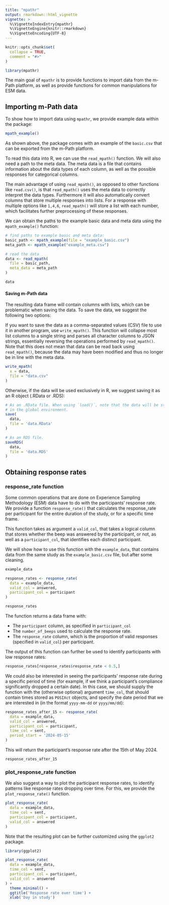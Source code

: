 ```yaml
---
title: "mpathr"
output: rmarkdown::html_vignette
vignette: >
  %\VignetteIndexEntry{mpathr}
  %\VignetteEngine{knitr::rmarkdown}
  %\VignetteEncoding{UTF-8}
---
```


  
```r
knitr::opts_chunk$set(
  collapse = TRUE,
  comment = "#>"
)
```

```r
library(mpathr)
```

The main goal of `mpathr` is to provide functions to import data from the m-Path
platform, as well as provide functions for common manipulations for
ESM data.

## Importing m-Path data

To show how to import data using `mpathr`, we provide example data within 
the package:

```r
mpath_example()
```
As shown above, the package comes with an example of the `basic.csv` that can be
exported from the m-Path platform. 

To read this data into R, we can use the `read_mpath()` function. We will also 
need a path to the meta data. The meta data is a file that contains information
about the data types of each column, as well as the possible responses for
categorical columns. 

The main advantage of using `read_mpath()`, as opposed to other functions like 
`read.csv()`, is that `read_mpath()` uses the meta data to correctly interpret the
data types. Furthermore it will also automatically convert columns that store 
multiple responses into lists. For a response with multiple options like `1,4,6`,
`read_mpath()` will store a list with each number, which facilitates further 
preprocessing of these responses.

We can obtain the paths to the example basic data and meta data 
using the `mpath_example()` function: 

```r
# find paths to example basic and meta data:
basic_path <- mpath_example(file = "example_basic.csv")
meta_path <- mpath_example("example_meta.csv")

# read the data
data <- read_mpath(
  file = basic_path,
  meta_data = meta_path
)

data
```

#### Saving m-Path data
The resulting data frame will contain columns with lists,
which can be problematic when saving the data. To save the data, we suggest the
following two options:

If you want to save the data as a comma-separated values (CSV) file to use it in another program, 
use `write_mpath()`. This function will collapse most list columns to a single string and parses
all character columns to JSON strings, essentially reversing the operations performed by 
`read_mpath()`. Note that this does not mean that data can be read back using `read_mpath()`,
because the data may have been modified and thus no longer be in line with the meta data.

```r
write_mpath(
  x = data,
  file = "data.csv"
)
```

Otherwise, if the data will be used exclusively in R, we suggest saving it as an R object (.RData 
or .RDS):
```r
# As an .RData file. When using `load()`, note that the data will be stored in the `data` object
# in the global environment.
save(
  data, 
  file = 'data.RData'
)

# As an RDS file.
saveRDS(
  data, 
  file = 'data.RDS'
)
```

## Obtaining response rates

### response_rate function

Some common operations that are done on Experience Sampling Methodology (ESM) data have to do with 
the participants' response rate. We provide a function `response_rate()` that 
calculates the response_rate per participant for the entire duration of the 
study, or for a specific time frame.

This function takes as argument a `valid_col`, that takes a logical column that 
stores whether the beep was answered by the participant, or not, as well as a 
`participant_col`, that identifies each distinct participant.

We will show how to use this function with the `example_data`, that contains data from the same 
study as the `example_basic.csv` file, but after some cleaning.

```r
example_data

response_rates <- response_rate(
  data = example_data,
  valid_col = answered,
  participant_col = participant
)

response_rates
```

The function returns a data frame with:

* The `participant` column, as specified in `participant_col`
* The `number_of_beeps` used to calculate the response rate.
* The `response_rate` column, which is the proportion of valid responses 
(specified in `valid_col`) per participant.

The output of this function can further be used to identify participants with 
low response rates:

```r
response_rates[response_rates$response_rate < 0.5,]
```

We could also be interested in seeing the participants' response rate during
a specific period of time (for example, if we think a participant's compliance
significantly dropped a certain date). In this case, we should supply the 
function with the (otherwise optional) argument `time_col`, that should contain
times stored as `POSIXct` objects, and specify the date period that we are
interested in (in the format `yyyy-mm-dd` or `yyyy/mm/dd`):

```r
response_rates_after_15 <- response_rate(
  data = example_data,
  valid_col = answered,
  participant_col = participant,
  time_col = sent,
  period_start = '2024-05-15'
)
```

This will return the participant's response rate after the 15th of May 2024. 

```r
response_rates_after_15
```

### plot_response_rate function

We also suggest a way to plot the participant response rates, to identify 
patterns like response rates dropping over time. For this, we provide the `plot_response_rate()` function.

```r
plot_response_rate(
  data = example_data,
  time_col = sent,
  participant_col = participant,
  valid_col = answered
)
```
Note that the resulting plot can be further customized using the `ggplot2`
package.

```r
library(ggplot2)

plot_response_rate(
  data = example_data,
  time_col = sent,
  participant_col = participant,
  valid_col = answered
) +
  theme_minimal() +
  ggtitle('Response rate over time') +
  xlab('Day in study')
```

